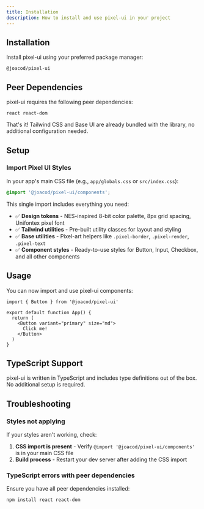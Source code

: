 ```yaml
---
title: Installation
description: How to install and use pixel-ui in your project
---
```


## Installation

Install pixel-ui using your preferred package manager:

```package-install
@joacod/pixel-ui
```

## Peer Dependencies

pixel-ui requires the following peer dependencies:

```package-install
react react-dom
```

That's it! Tailwind CSS and Base UI are already bundled with the library, no additional configuration needed.

## Setup

### Import Pixel UI Styles

In your app's main CSS file (e.g., `app/globals.css` or `src/index.css`):

```css
@import '@joacod/pixel-ui/components';
```

This single import includes everything you need:

- ✅ **Design tokens** - NES-inspired 8-bit color palette, 8px grid spacing, Unifontex pixel font
- ✅ **Tailwind utilities** - Pre-built utility classes for layout and styling
- ✅ **Base utilities** - Pixel-art helpers like `.pixel-border`, `.pixel-render`, `.pixel-text`
- ✅ **Component styles** - Ready-to-use styles for Button, Input, Checkbox, and all other components

## Usage

You can now import and use pixel-ui components:

```tsx
import { Button } from '@joacod/pixel-ui'

export default function App() {
  return (
    <Button variant="primary" size="md">
      Click me!
    </Button>
  )
}
```

## TypeScript Support

pixel-ui is written in TypeScript and includes type definitions out of the box. No additional setup is required.

## Troubleshooting

### Styles not applying

If your styles aren't working, check:

1. **CSS import is present** - Verify `@import '@joacod/pixel-ui/components'` is in your main CSS file
2. **Build process** - Restart your dev server after adding the CSS import

### TypeScript errors with peer dependencies

Ensure you have all peer dependencies installed:

```package-install
npm install react react-dom
```
